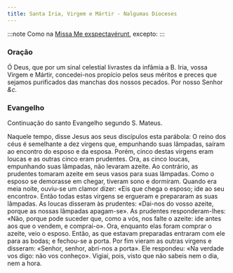 ```yaml
---
title: Santa Iria, Virgem e Mártir - Nalgumas Dioceses
---
```


:::note
Como na [Missa Me exspectavérunt](../comum/18virgensmartires2), excepto:
:::

### Oração

Ó Deus, que por um sinal celestial livrastes da infâmia a B. Iria, vossa
Virgem e Mártir, concedei-nos propício pelos seus méritos e preces que
sejamos purificados das manchas dos nossos pecados. Por nosso Senhor <em>&c.</em>

### Evangelho

Continuação do santo Evangelho segundo S. Mateus.

Naquele tempo, disse Jesus aos seus discípulos esta parábola: O reino dos
céus é semelhante a dez virgens que, empunhando suas lâmpadas, saíram ao
encontro do esposo e da esposa. Porém, cinco destas virgens eram loucas e
as outras cinco eram prudentes. Ora, as cinco loucas, empunhando suas
lâmpadas, não levaram azeite. Ao contrário, as prudentes tomaram azeite em
seus vasos para suas lâmpadas. Como o esposo se demorasse em chegar,
tiveram sono e dormiram. Quando era meia noite, ouviu-se um clamor dizer:
«Eis que chega o esposo; ide ao seu encontro». Então todas estas virgens
se ergueram e prepararam as suas lâmpadas. As loucas disseram às
prudentes: «Dai-nos do vosso azeite, porque as nossas lâmpadas apagam-se».
As prudentes responderam-lhes: «Não, porque pode suceder que, como a vós,
nos falte o azeite: ide antes aos que o vendem, e comprai-o». Ora,
enquanto elas foram comprar o azeite, veio o esposo. Então, as que estavam
preparadas entraram com ele para as bodas; e fechou-se a porta. Por fim
vieram as outras virgens e disseram: «Senhor, senhor, abri-nos a porta».
Ele respondeu: «Na verdade vos digo: não vos conheço». Vigiai, pois, visto
que não sabeis nem o dia, nem a hora.

